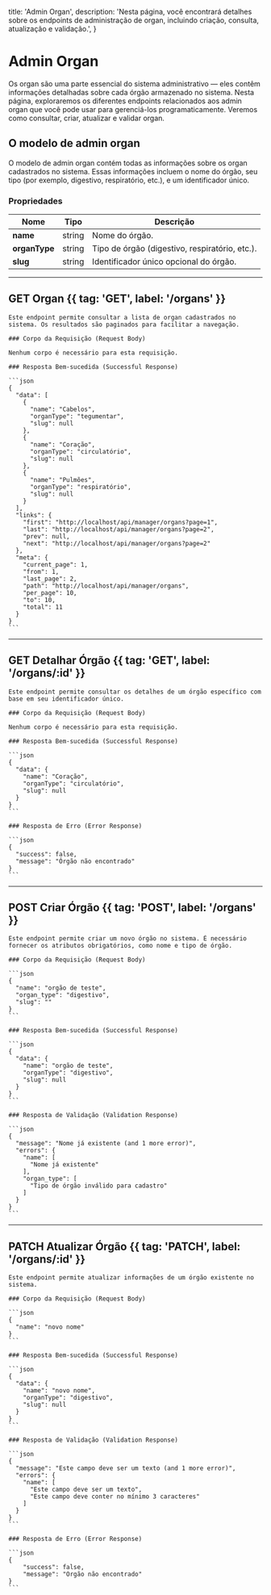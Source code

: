   title: 'Admin Organ',
  description: 'Nesta página, você encontrará detalhes sobre os endpoints de administração de organ, incluindo criação, consulta, atualização e validação.',
}

# Admin Organ

Os organ são uma parte essencial do sistema administrativo — eles contêm informações detalhadas sobre cada órgão armazenado no sistema. Nesta página, exploraremos os diferentes endpoints relacionados aos admin organ que você pode usar para gerenciá-los programaticamente. Veremos como consultar, criar, atualizar e validar organ.

## O modelo de admin organ

O modelo de admin organ contém todas as informações sobre os organ cadastrados no sistema. Essas informações incluem o nome do órgão, seu tipo (por exemplo, digestivo, respiratório, etc.), e um identificador único.

### Propriedades

| Nome            | Tipo       | Descrição                                      |
|-----------------|------------|-----------------------------------------------|
| **name**        | string     | Nome do órgão.                                |
| **organType**   | string     | Tipo de órgão (digestivo, respiratório, etc.).|
| **slug**        | string     | Identificador único opcional do órgão.        |

---

## GET Organ {{ tag: 'GET', label: '/organs' }}

<Row>
  <Col>

    Este endpoint permite consultar a lista de organ cadastrados no sistema. Os resultados são paginados para facilitar a navegação.

    ### Corpo da Requisição (Request Body)

    Nenhum corpo é necessário para esta requisição.

    ### Resposta Bem-sucedida (Successful Response)

    ```json
    {
      "data": [
        {
          "name": "Cabelos",
          "organType": "tegumentar",
          "slug": null
        },
        {
          "name": "Coração",
          "organType": "circulatório",
          "slug": null
        },
        {
          "name": "Pulmões",
          "organType": "respiratório",
          "slug": null
        }
      ],
      "links": {
        "first": "http://localhost/api/manager/organs?page=1",
        "last": "http://localhost/api/manager/organs?page=2",
        "prev": null,
        "next": "http://localhost/api/manager/organs?page=2"
      },
      "meta": {
        "current_page": 1,
        "from": 1,
        "last_page": 2,
        "path": "http://localhost/api/manager/organs",
        "per_page": 10,
        "to": 10,
        "total": 11
      }
    }
    ```

  </Col>
</Row>

---

## GET Detalhar Órgão {{ tag: 'GET', label: '/organs/:id' }}

<Row>
  <Col>

    Este endpoint permite consultar os detalhes de um órgão específico com base em seu identificador único.

    ### Corpo da Requisição (Request Body)

    Nenhum corpo é necessário para esta requisição.

    ### Resposta Bem-sucedida (Successful Response)

    ```json
    {
      "data": {
        "name": "Coração",
        "organType": "circulatório",
        "slug": null
      }
    }
    ```

    ### Resposta de Erro (Error Response)

    ```json
    {
      "success": false,
      "message": "Órgão não encontrado"
    }
    ```

  </Col>
</Row>

---

## POST Criar Órgão {{ tag: 'POST', label: '/organs' }}

<Row>
  <Col>

    Este endpoint permite criar um novo órgão no sistema. É necessário fornecer os atributos obrigatórios, como nome e tipo de órgão.

    ### Corpo da Requisição (Request Body)

    ```json
    {
      "name": "orgão de teste",
      "organ_type": "digestivo",
      "slug": ""
    }
    ```

    ### Resposta Bem-sucedida (Successful Response)

    ```json
    {
      "data": {
        "name": "orgão de teste",
        "organType": "digestivo",
        "slug": null
      }
    }
    ```

    ### Resposta de Validação (Validation Response)

    ```json
    {
      "message": "Nome já existente (and 1 more error)",
      "errors": {
        "name": [
          "Nome já existente"
        ],
        "organ_type": [
          "Tipo de órgão inválido para cadastro"
        ]
      }
    }
    ```

  </Col>
</Row>

---

## PATCH Atualizar Órgão {{ tag: 'PATCH', label: '/organs/:id' }}

<Row>
  <Col>

    Este endpoint permite atualizar informações de um órgão existente no sistema.

    ### Corpo da Requisição (Request Body)

    ```json
    {
      "name": "novo nome"
    }
    ```

    ### Resposta Bem-sucedida (Successful Response)

    ```json
    {
      "data": {
        "name": "novo nome",
        "organType": "digestivo",
        "slug": null
      }
    }
    ```

    ### Resposta de Validação (Validation Response)

    ```json
    {
      "message": "Este campo deve ser um texto (and 1 more error)",
      "errors": {
        "name": [
          "Este campo deve ser um texto",
          "Este campo deve conter no mínimo 3 caracteres"
        ]
      }
    }
    ```

    ### Resposta de Erro (Error Response)

    ```json
    {
        "success": false,
        "message": "Orgão não encontrado"
    }
    ```

  </Col>
</Row>

